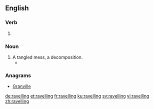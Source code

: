 ==English==

===Verb===
{{head|en|present participle}}

# {{present participle of|ravel|lang=en}}

===Noun===
{{en-noun}}

# A tangled mess, a decomposition.
#*{{quote-book|year=1913|author={{w|Joseph C. Lincoln}}|chapter=8
|title=[http://openlibrary.org/works/OL5535161W Mr. Pratt's Patients]
|passage=Afore we got to the shanty Colonel Applegate stuck his head out of the door. His temper had been getting raggeder all the time, and the sousing he got when he fell overboard had just about ripped what was left of it to '''ravellings'''.}}

===Anagrams===
* [[Granville#English|Granville]]

[[de:ravelling]]
[[et:ravelling]]
[[fr:ravelling]]
[[ku:ravelling]]
[[sv:ravelling]]
[[vi:ravelling]]
[[zh:ravelling]]